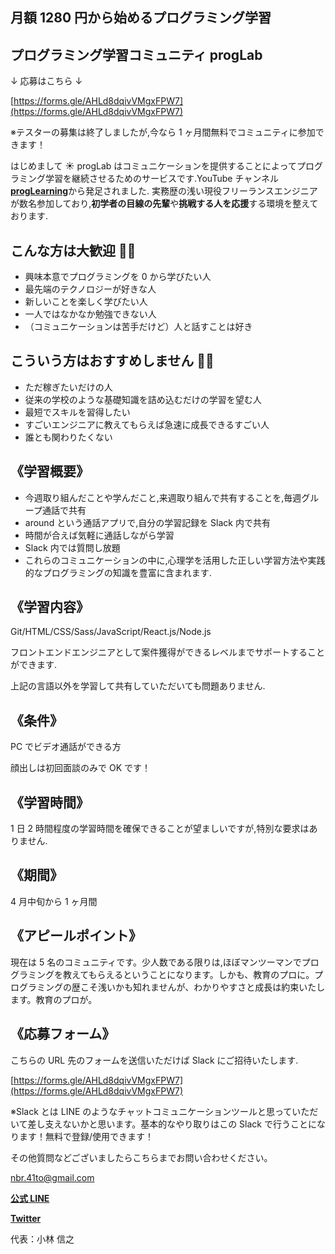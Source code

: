 ## 月額 1280 円から始めるプログラミング学習

## プログラミング学習コミュニティ progLab

↓ 応募はこちら ↓

[https://forms.gle/AHLd8dqivVMgxFPW7](https://forms.gle/AHLd8dqivVMgxFPW7)

※テスターの募集は終了しましたが,今なら 1 ヶ月間無料でコミュニティに参加できます！

はじめまして ☀️
progLab はコミュニケーションを提供することによってプログラミング学習を継続させるためのサービスです.YouTube チャンネル[**progLearning**](https://www.youtube.com/channel/UCPcjWvYIfvqGPP4x30kEkMA)から発足されました.
実務歴の浅い現役フリーランスエンジニアが数名参加しており,**初学者の目線の先輩**や**挑戦する人を応援**する環境を整えております.

## こんな方は大歓迎 🙆‍♂️

- 興味本意でプログラミングを 0 から学びたい人
- 最先端のテクノロジーが好きな人
- 新しいことを楽しく学びたい人
- 一人ではなかなか勉強できない人
- （コミュニケーションは苦手だけど）人と話すことは好き

## こういう方はおすすめしません 🙅‍♂️

- ただ稼ぎたいだけの人
- 従来の学校のような基礎知識を詰め込むだけの学習を望む人
- 最短でスキルを習得したい
- すごいエンジニアに教えてもらえば急速に成長できるすごい人
- 誰とも関わりたくない

## 《学習概要》

- 今週取り組んだことや学んだこと,来週取り組んで共有することを,毎週グループ通話で共有
- around という通話アプリで,自分の学習記録を Slack 内で共有
- 時間が合えば気軽に通話しながら学習
- Slack 内では質問し放題
- これらのコミュニケーションの中に,心理学を活用した正しい学習方法や実践的なプログラミングの知識を豊富に含まれます.

## 《学習内容》

Git/HTML/CSS/Sass/JavaScript/React.js/Node.js

フロントエンドエンジニアとして案件獲得ができるレベルまでサポートすることができます.

上記の言語以外を学習して共有していただいても問題ありません.

## 《条件》

PC でビデオ通話ができる方

顔出しは初回面談のみで OK です！

## 《学習時間》

1 日 2 時間程度の学習時間を確保できることが望ましいですが,特別な要求はありません.

## 《期間》

4 月中旬から 1 ヶ月間

## 《アピールポイント》

現在は 5 名のコミュニティです。少人数である限りは,ほぼマンツーマンでプログラミングを教えてもらえるということになります。しかも、教育のプロに。プログラミングの歴こそ浅いかも知れませんが、わかりやすさと成長は約束いたします。教育のプロが。

## 《応募フォーム》

こちらの URL 先のフォームを送信いただけば Slack にご招待いたします.

[https://forms.gle/AHLd8dqivVMgxFPW7](https://forms.gle/AHLd8dqivVMgxFPW7)

※Slack とは
LINE のようなチャットコミュニケーションツールと思っていただいて差し支えないかと思います。基本的なやり取りはこの Slack で行うことになります！無料で登録/使用できます！

その他質問などございましたらこちらまでお問い合わせください。

nbr.41to@gmail.com

**[公式 LINE](https://lin.ee/JYDAgcH)**

**[Twitter](https://twitter.com/Knob_nbr41to)**

代表：小林 信之

